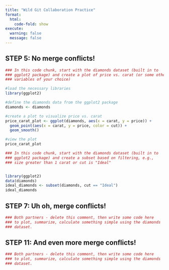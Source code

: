 ```yaml
---
title: "Wild Git Collaboration Practice"
format: 
  html:
    code-fold: show
execute: 
  warning: false
  message: false
---
```



## STEP 5: No merge conflicts!

```r
### In this code chunk, start with the diamonds dataset (built in to
### ggplot2 package) and create a plot of price vs. carat (or some other
### variables of your choice)

#load the necessary libraries
library(ggplot2)

#define the diamonds data from the ggplot2 package
diamonds <- diamonds

#create a plot to visualize price vs. carat
price_carat_plot <- ggplot(diamonds, aes(x = carat, y = price)) +
  geom_point(aes(x = carat, y = price, color = cut)) +
  geom_smooth()

#view the plot
price_carat_plot

```

```r
### In this code chunk, start with the diamonds dataset (built in to
### ggplot2 package) and create a subset based on filtering, e.g., 
### size greater than 1 carat or cut is "Ideal"


library(ggplot2)
data(diamonds)
ideal_diamonds <- subset(diamonds, cut == "Ideal")
ideal_diamonds

```

## STEP 7: Uh oh, merge conflicts!

```r
### Both partners - delete this comment, then write some code here
### to plot, summarize, calculate something simple using the diamonds
### dataset.


```

## STEP 11: And even more merge conflicts!

```r
### Both partners - delete this comment, then write some code here
### to plot, summarize, calculate something simple using the diamonds
### dataset.


```

